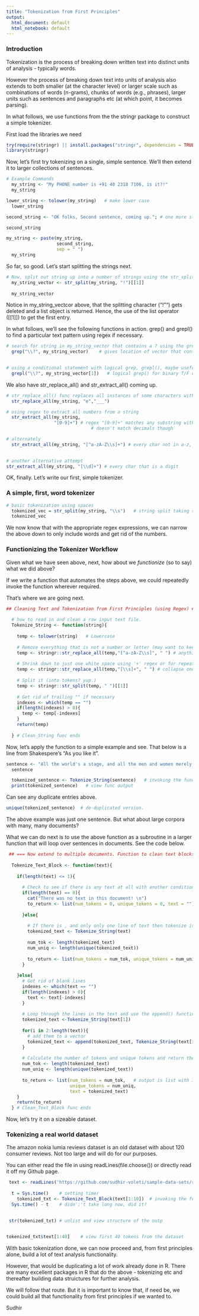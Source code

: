 ---
title: "Tokenization from First Principles"
output:
  html_document: default
  html_notebook: default
---

### Introduction

Tokenization is the process of breaking down written text into distinct units of analysis - typically words.

However the process of breaking down text into units of analysis also extends to both smaller (at the character level) or larger scale  such as combinations of words (n-grams), chunks of words (e.g., phrases), larger units such as sentences and paragraphs etc (at which point, it becomes parsing). 

In what follows, we use functions from the the stringr package to construct a simple tokenizer.

First load the libraries we need

```{r}
try(require(stringr) || install.packages("stringr", dependencies = TRUE))
library(stringr)
```

Now, let's first try tokenizing on a single, simple sentence. We'll then extend it to larger collections of sentences.

```{r}
# Example Commands
  my_string <- "My PHONE number is +91 40 2318 7106, is it?!"
  my_string

```

```{r}
lower_string <- tolower(my_string)   # make lower case
  lower_string
```

```{r}
second_string <- "OK folks, Second sentence, coming up."; # one more string

second_string

```

```{r}
my_string <- paste(my_string, 
                   second_string, 
                   sep = " ")
  my_string
```

So far, so good. Let's start splitting the strings next.
```{r}
# Now, split out string up into a number of strings using the str_split() func
  my_string_vector <- str_split(my_string, "!")[[1]]
  
  my_string_vector  
```

Notice in my_string_vectcor above, that the splitting character ("!"") gets deleted and a list object is returned. Hence, the use of the list operator ([[1]]) to get the first entry.

In what follows, we'll see the following functions in action. grep() and grepl() to find a particular text pattern using regex if necessary. 

```{r}
# search for string in my_string_vector that contains a ? using the grep() command
  grep("\\?", my_string_vector)    # gives location of vector that contains match
 
```

```{r}
# using a conditional statement with logical grep, grepl(), maybe useful
  grepl("\\?", my_string_vector[1])   # logical grep() for binary T/F output
```

We also have str_replace_all() and str_extract_all() coming up.

```{r}
# str_replace_all() func replaces all instances of some characters with another character
  str_replace_all(my_string, "e","___")
```

```{r}
# using regex to extract all numbers from a string
  str_extract_all(my_string,
                  "[0-9]+") # regex "[0-9]+" matches any substring with 1+ contiguous numbers.
                                # doesn't match decimals though
```

```{r}
# alternately
  str_extract_all(my_string, "[^a-zA-Z\\s]+") # every char not in a-z, A-Z or space \\s
  
```

```{r}
# another alternative attempt
str_extract_all(my_string, "[\\d]+") # every char that is a digit
```

OK, finally. Let's write our first, simple tokenizer.

### A simple, first, word tokenizer

```{r}
# basic tokenization using spaces
  tokenized_vec = str_split(my_string, "\\s")   # string split taking space as token-separator.
  tokenized_vec  
```

We now know that with the appropriate regex expressions, we can narrow the above down to only include words and get rid of the numbers. 

### Functionizing the Tokenizer Workflow

Given what we have seen above, next, how about we *functionize* (so to say) what we did above? 

If we write a function that automates the steps above, we could repeatedly invoke the function wherever required.

That's where we are going next.


```{r}
## Cleaning Text and Tokenization from First Principles (using Regex) ##
  
  # how to read in and clean a raw input text file.
  Tokenize_String <- function(string){
    
    temp <- tolower(string)	  # Lowercase
    
    # Remove everything that is not a number or letter (may want to keep more stuff in your actual analyses). 
    temp <- stringr::str_replace_all(temp,"[^a-zA-Z\\s]", " ") # anything not alphabetical followed by a space, replace!
    
    # Shrink down to just one white space using '+' regex or for repeats >1
    temp <- stringr::str_replace_all(temp,"[\\s]+", " ") # collapse one or more spaces into one space.
    
    # Split it (into tokens? yup.)
    temp <- stringr::str_split(temp, " ")[[1]]
    
    # Get rid of trailing "" if necessary
    indexes <- which(temp == "")
    if(length(indexes) > 0){
      temp <- temp[-indexes]
    } 
    return(temp)
    
  } # Clean_String func ends
```

Now, let's apply the function to a simple example and see. That below is a line from Shakespere's "As you like it".

```{r}
sentence <- "All the world's a stage, and all the men and women merely players: they have their exits and their entrances; and one man in his time plays many parts.' "
  sentence
```

```{r}
  tokenized_sentence <- Tokenize_String(sentence)   # invoking the function
  print(tokenized_sentence)   # view func output
```

Can see any duplicate entries above. 

```{r}
unique(tokenized_sentence)  # de-duplicated version.
```

The above example was just one sentence. But what about large corpora with many, many documents?

What we can do next is to use the above function as a subroutine in a larger function that will loop over sentences in documents. See the code below.

```{r}
 ## === Now extend to multiple documents. Function to clean text blocks (or corpora)
  
  Tokenize_Text_Block <- function(text){
    
    if(length(text) <= 1){
      
      # Check to see if there is any text at all with another conditional
      if(length(text) == 0){
        cat("There was no text in this document! \n")
        to_return <- list(num_tokens = 0, unique_tokens = 0, text = "")
        
      }else{
        
        # If there is , and only only one line of text then tokenize it
        tokenized_text <- Tokenize_String(text)
        
        num_tok <- length(tokenized_text)
        num_uniq <- length(unique(tokenized_text))
        
        to_return <- list(num_tokens = num_tok, unique_tokens = num_uniq, text = tokenized_text)
      }
      
    }else{
      # Get rid of blank lines
      indexes <- which(text == "")
      if(length(indexes) > 0){
        text <- text[-indexes]
      }  
      
      # Loop through the lines in the text and use the append() function to 
      tokenized_text <-Tokenize_String(text[1])
      
      for(i in 2:length(text)){
        # add them to a vector 
        tokenized_text <- append(tokenized_text, Tokenize_String(text[i]))
      }
      
      # Calculate the number of tokens and unique tokens and return them in a named list object.
      num_tok <- length(tokenized_text)
      num_uniq <- length(unique(tokenized_text))
      
      to_return <- list(num_tokens = num_tok,   # output is list with 3 elements
                        unique_tokens = num_uniq, 
                        text = tokenized_text)
    }
    return(to_return)
  } # Clean_Text_Block func ends
```

Now, let's try it on a sizeable dataset. 

### Tokenizing a real world dataset

The amazon nokia lumia reviews dataset is an old dataset with about 120 consumer reviews. Not too large and will do for our purposes.

You can either read the file in using readLines(file.choose()) or directly read it off my Github page.

```{r}
 text <- readLines('https://github.com/sudhir-voleti/sample-data-sets/raw/master/text%20analysis%20data/amazon%20nokia%20lumia%20reviews.txt')
  
  t = Sys.time()    # setting timer
    tokenized_txt <- Tokenize_Text_Block(text[1:10])  # invoking the func
  Sys.time() - t    # didn';'t take long now, did it?
 
```

```{r}
 str(tokenized_txt) # unlist and view structure of the outp
  
```

```{r}
tokenized_txt$text[1:40]    # view first 40 tokens from the dataset
```

With basic tokenization done, we can now proceed and, from first principles alone, build a lot of text analysis functionality.

However, that would be duplicating a lot of work already done in R. There are many excellent packages in R that do the above - tokenizing etc and thereafter building data struictures for further analysis. 

We will follow that route. But it is important to know that, if need be, we could build all that functionality from first principles if we wanted to.

Sudhir
